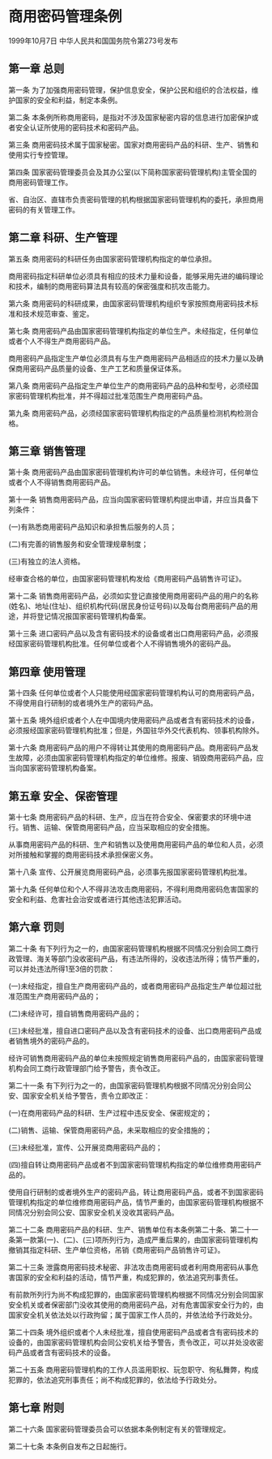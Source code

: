 # 商用密码管理条例

1999年10月7日 中华人民共和国国务院令第273号发布　

  

## 第一章 总则

第一条 为了加强商用密码管理，保护信息安全，保护公民和组织的合法权益，维护国家的安全和利益，制定本条例。

第二条 本条例所称商用密码，是指对不涉及国家秘密内容的信息进行加密保护或者安全认证所使用的密码技术和密码产品。

第三条 商用密码技术属于国家秘密。国家对商用密码产品的科研、生产、销售和使用实行专控管理。

第四条 国家密码管理委员会及其办公室(以下简称国家密码管理机构)主管全国的商用密码管理工作。

省、自治区、直辖市负责密码管理的机构根据国家密码管理机构的委托，承担商用密码的有关管理工作。

## 第二章 科研、生产管理

第五条 商用密码的科研任务由国家密码管理机构指定的单位承担。

商用密码指定科研单位必须具有相应的技术力量和设备，能够采用先进的编码理论和技术，编制的商用密码算法具有较高的保密强度和抗攻击能力。

第六条 商用密码的科研成果，由国家密码管理机构组织专家按照商用密码技术标准和技术规范审查、鉴定。

第七条 商用密码产品由国家密码管理机构指定的单位生产。未经指定，任何单位或者个人不得生产商用密码产品。

商用密码产品指定生产单位必须具有与生产商用密码产品相适应的技术力量以及确保商用密码产品质量的设备、生产工艺和质量保证体系。

第八条 商用密码产品指定生产单位生产的商用密码产品的品种和型号，必须经国家密码管理机构批准，并不得超过批准范围生产商用密码产品。

第九条 商用密码产品，必须经国家密码管理机构指定的产品质量检测机构检测合格。

## 第三章 销售管理

第十条 商用密码产品由国家密码管理机构许可的单位销售。未经许可，任何单位或者个人不得销售商用密码产品。

第十一条 销售商用密码产品，应当向国家密码管理机构提出申请，并应当具备下列条件：

(一)有熟悉商用密码产品知识和承担售后服务的人员；

(二)有完善的销售服务和安全管理规章制度；

(三)有独立的法人资格。

经审查合格的单位，由国家密码管理机构发给《商用密码产品销售许可证》。

第十二条 销售商用密码产品，必须如实登记直接使用商用密码产品的用户的名称(姓名)、地址(住址)、组织机构代码(居民身份证号码)以及每台商用密码产品的用途，并将登记情况报国家密码管理机构备案。

第十三条 进口密码产品以及含有密码技术的设备或者出口商用密码产品，必须报经国家密码管理机构批准。任何单位或者个人不得销售境外的密码产品。

## 第四章 使用管理

第十四条 任何单位或者个人只能使用经国家密码管理机构认可的商用密码产品，不得使用自行研制的或者境外生产的密码产品。

第十五条 境外组织或者个人在中国境内使用密码产品或者含有密码技术的设备，必须报经国家密码管理机构批准；但是，外国驻华外交代表机构、领事机构除外。

第十六条 商用密码产品的用户不得转让其使用的商用密码产品。商用密码产品发生故障，必须由国家密码管理机构指定的单位维修。报废、销毁商用密码产品，应当向国家密码管理机构备案。

## 第五章 安全、保密管理

第十七条 商用密码产品的科研、生产，应当在符合安全、保密要求的环境中进行。销售、运输、保管商用密码产品，应当采取相应的安全措施。

从事商用密码产品的科研、生产和销售以及使用商用密码产品的单位和人员，必须对所接触和掌握的商用密码技术承担保密义务。

第十八条 宣传、公开展览商用密码产品，必须事先报国家密码管理机构批准。

第十九条 任何单位和个人不得非法攻击商用密码，不得利用商用密码危害国家的安全和利益、危害社会治安或者进行其他违法犯罪活动。

## 第六章 罚则

第二十条 有下列行为之一的，由国家密码管理机构根据不同情况分别会同工商行政管理、海关等部门没收密码产品，有违法所得的，没收违法所得；情节严重的，可以并处违法所得1至3倍的罚款：

(一)未经指定，擅自生产商用密码产品的，或者商用密码产品指定生产单位超过批准范围生产商用密码产品的；

(二)未经许可，擅自销售商用密码产品的；

(三)未经批准，擅自进口密码产品以及含有密码技术的设备、出口商用密码产品或者销售境外的密码产品的。

经许可销售商用密码产品的单位未按照规定销售商用密码产品的，由国家密码管理机构会同工商行政管理部门给予警告，责令改正。

第二十一条 有下列行为之一的，由国家密码管理机构根据不同情况分别会同公安、国家安全机关给予警告，责令立即改正：

(一)在商用密码产品的科研、生产过程中违反安全、保密规定的；

(二)销售、运输、保管商用密码产品，未采取相应的安全措施的；

(三)未经批准，宣传、公开展览商用密码产品的；

(四)擅自转让商用密码产品或者不到国家密码管理机构指定的单位维修商用密码产品的。

使用自行研制的或者境外生产的密码产品，转让商用密码产品，或者不到国家密码管理机构指定的单位维修商用密码产品，情节严重的，由国家密码管理机构根据不同情况分别会同公安、国家安全机关没收其密码产品。

第二十二条 商用密码产品的科研、生产、销售单位有本条例第二十条、第二十一条第一款第(一)、(二)、(三)项所列行为，造成严重后果的，由国家密码管理机构撤销其指定科研、生产单位资格，吊销《商用密码产品销售许可证》。

第二十三条 泄露商用密码技术秘密、非法攻击商用密码或者利用商用密码从事危害国家的安全和利益的活动，情节严重，构成犯罪的，依法追究刑事责任。

有前款所列行为尚不构成犯罪的，由国家密码管理机构根据不同情况分别会同国家安全机关或者保密部门没收其使用的商用密码产品，对有危害国家安全行为的，由国家安全机关依法处以行政拘留；属于国家工作人员的，并依法给予行政处分。

第二十四条 境外组织或者个人未经批准，擅自使用密码产品或者含有密码技术的设备的，由国家密码管理机构会同公安机关给予警告，责令改正，可以并处没收密码产品或者含有密码技术的设备。

第二十五条 商用密码管理机构的工作人员滥用职权、玩忽职守、徇私舞弊，构成犯罪的，依法追究刑事责任；尚不构成犯罪的，依法给予行政处分。

## 第七章 附则

第二十六条 国家密码管理委员会可以依据本条例制定有关的管理规定。

第二十七条 本条例自发布之日起施行。